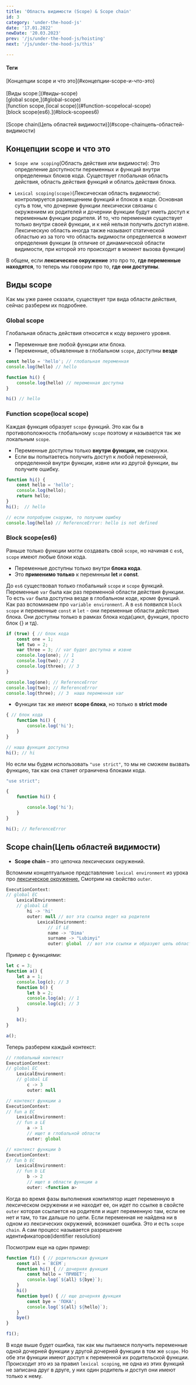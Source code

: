---
title: 'Область видимости (Scope) & Scope chain'
id: 3
category: 'under-the-hood-js'
date: '17.01.2022'
newDate: '20.03.2023'
prev: '/js/under-the-hood-js/hoisting'
next: '/js/under-the-hood-js/this'

---

<div className = 'mdHead'>

#### Теги

<div className = 'tag_js'> [Концепции scope и что это](#концепции-scope-и-что-это) </div> <br/>
<div className = 'tag_js'> [Виды scope:](#виды-scope) </div> 
<div className = 'mini_tag_js'> [global scope,](#global-scope) </div> 
<div className = 'mini_tag_js'> [function scope,(local scope)](#function-scopelocal-scope) </div>  
<div className = 'mini_tag_js'> [block scope(es6).](#block-scopees6) </div> <br/> 
<div className = 'tag_js'> [Scope chain(Цепь областей видимости)](#scope-chainцепь-областей-видимости) </div> 

</div>

## Концепции scope и что это

* `Scope или scoping`(Область действия или видимости): Это определение доступности переменных и функций внутри определенных блоков кода. Существует глобальная область действия, область действия функций и облатсь действия блока.  

* `Lexical scoping(scope)`(Лексическая область видимости): контролируется размещением функций и блоков в коде. Основная суть в том, что дочерние функции лексически связаны с окружением их родителей и дочернии функции будут иметь доступ к переменным функции родителя. И то, что переменная существует только внутри своей функции, и к ней нельзя получить доступ извне.
Лексическую область иногда также называют статической областью из за того что область видимости определяется в момент определения функции (в отличие от динамической области видимости, при которой это происходит в момент вызова функции)

В общем, если <b>лексическое окружение</b> это про то, <b>где переменные находятся</b>, то теперь мы говорим про то, <b>где они доступны</b>.

## Виды scope
Как мы уже ранее сказали, существует три вида области действия, сейчас разберем их подробнее.

### Global scope
Глобальная область действия относится к коду верхнего уровня.
* Переменные вне любой функции или блока.
* Переменные, объявленные в глобальном `scope`, доступны <b>везде</b>

```javaScript
const hello = 'hello'; // глобальная переменная
console.log(hello) // hello

function hi() {
    console.log(hello) // переменная доступна
}

hi() // hello 
```
### Function scope(local scope)
Каждая функция образует `scope` функций. Это как бы в противоположность глобальному `scope` поэтому и называется так же локальным `scope`.

* Переменные доступны только <b>внутри функции, не</b> снаружи.
* Если вы попытаетесь получить доступ к любой переменной, определенной внутри функции, извне или из другой функции, вы получите ошибку.

```javaScript
function hi() {
    const hello = 'hello';
    console.log(hello);
    return hello;
}
hi();  // hello

// если попробуем снаружи, то получим ошибку
console.log(hello) // ReferenceError: hello is not defined
```
### Block scope(es6)
Раньше только функции могли создавать свой `scope`, но начиная с `es6`, `scope` имеют любые блоки кода.

* Переменные доступны только внутри <b>блока кода</b>.
* Это <b>применимо только</b> к перемнным <b>let</b> и <b>const</b>.

До `es6` существовал только глобальный `scope` и `scope` функций. Переменные `var` была как раз переменной области действия функции.
То есть `var` была доступна везде в глобальном коде, кроме функций. Как раз вспоминаем про `variable environment`.
А в `es6` появился `block scope` и переменные `const` и `let` - они переменные области действия блока. Они доступны только в рамках блока кода(цикл, функция, просто блок {} и тд).

```javaScript
if (true) { // блок кода
    const one = 1;
    let two = 2;
    var three = 3; // var будет доступна и извне
    console.log(one); // 1
    console.log(two); // 2
    console.log(three); // 3
}

console.log(one); // ReferenceError
console.log(two); // ReferenceError
console.log(three); // 3  наша переменная var
```
* Функции так же имеют <b>scope блока</b>, но только в <b>strict mode</b>
```javaScript
{ // блок кода
    function hi() {
        console.log('hi');
    }
}

// наша функция доступна
hi(); // hi
```
Но если мы будем использовать `"use strict"`, то мы не сможем вызвать функцию, так как она станет ограничена блоками кода.
```javaScript
"use strict";

{
    function hi() {

        console.log('hi');
    }
}

hi(); // ReferenceError
```
## Scope chain(Цепь областей видимости)

* <b>Scope chain </b> – это цепочка лексических окружений.

Вспомним концептуальное представление `lexical environment` из урока про  <span className = 'link_js'> [лексическое окружение.](/content/js/under-the-hood-js/call-stack#пример-с-var--if--let) </span> 
Смотрим на свойство `outer`.
```javascript
ExecutionContext:
// global EC
    LexicalEnvironment:
    // global LE
        hi -> 'hi'
        outer: null // вот эта ссылка ведет на родителя
            LexicalEnvironment:
                // if LE
                name -> 'Dima' 
                surname -> "Lubimyi"
                outer: global  // вот эти ссылки и образуют цепь областей видимости
```
Пример с функциями:

```javascript
let c = 3;
function a() {
    let a = 1;
    console.log(c); // 3
    function b() {
        let b = 2;
        console.log(a); // 1
        console.log(с); // 3
    }

    b();
}

a();
```
Теперь разберем каждый контекст:
```javascript
// глобальный контекст
ExecutionContext:
// global EC
    LexicalEnvironment:
    // global LE
        c -> 3
        outer: null 

// контекст функции a
ExecutionContext:
// fun a EC
    LexicalEnvironment:
    // fun a LE
        a -> 1
        // ищет в глобальной области
        outer: global  

// контекст функции b
ExecutionContext:
// fun b EC
    LexicalEnvironment:
    // fun b LE
        b -> 2
        // ищет в области функции a
        outer: <function a>   

```
Когда во время фазы выполнения компилятор ищет переменную в лексическом окружении и не находит ее, он идет по ссылке в свойсте `outer` которая ссылается на родителя и ищет переменную там, если ее нет и там, то так дальше по цепи.
Если переменная не найдена ни в одном из лексических окружений, возникает ошибка.
Это и есть `scope chain`. А сам процесс называется разрешение идентификаторов(identifier resolution) <br/>

Посмотрим еще на один пример:
```javaScript
function f1() { // родительская функция
    const all = `ВСЕМ`;
    function hi() { // дочерняя функция
        const hello = 'ПРИВЕТ';
        console.log(`${all} ${bye}`);
    }
    hi()
    function bye() { // еще дочерняя функция
        const bye = 'ПОКА';
        console.log(`${all} ${hello}`);
    }
    bye()
}

f1();
```

В коде выше будет ошибка, так как мы пытаемся получить переменные одной дочерней функции у другой дочерней функции в том же `scope`.
Но обе эти функции имеют доступ к переменной их родительской функции.
Происходит это из за правил `lexical scoping`, не одна из этих функций не записана друг в друге, у них один родитель и доступ они имеют только к нему.
